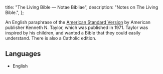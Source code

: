   title: "The Living Bible — Notae Bibliae",
  description: "Notes on The Living Bible.",
};

<Initial text="The Living Bible" />

An English paraphrase of the [American Standard Version](/bible/translations/american-standard-version) by American publisher Kenneth N. Taylor, which was published in 1971. Taylor was inspired by his children, and wanted a Bible that they could easily understand. There is also a Catholic edition.

## Languages

* English

